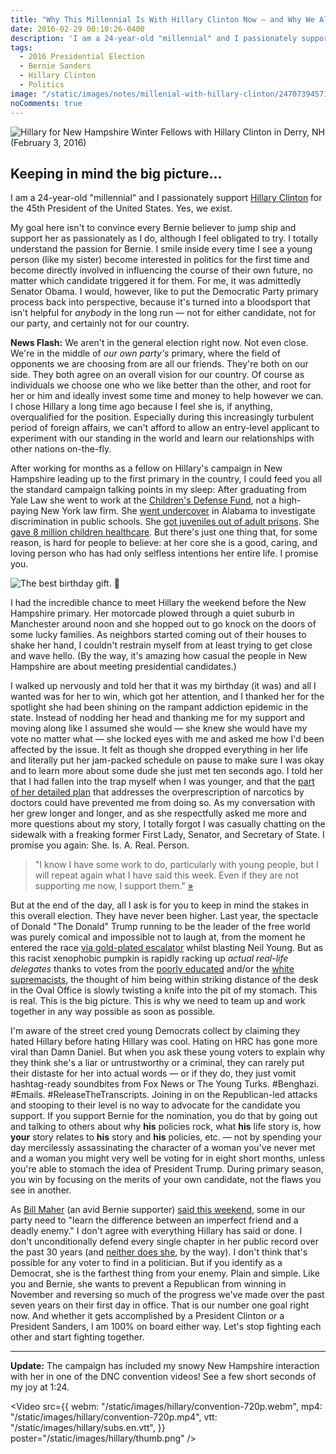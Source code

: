 ```yaml
---
title: "Why This Millennial Is With Hillary Clinton Now — and Why We All Need To Be In November"
date: 2016-02-29 00:10:26-0400
description: 'I am a 24-year-old "millennial" and I passionately support Hillary Clinton for the 45th President of the United States. Yes, we exist.'
tags:
  - 2016 Presidential Election
  - Bernie Sanders
  - Hillary Clinton
  - Politics
image: "/static/images/notes/millenial-with-hillary-clinton/24707394571_0818d4ab83_o-1-copy.jpg"
noComments: true
---
```


![Hillary for New Hampshire Winter Fellows with Hillary Clinton in Derry, NH (February 3, 2016)](../public/static/images/notes/millenial-with-hillary-clinton/24707394571_0818d4ab83_o-1-copy.jpg)

## Keeping in mind the big picture...

I am a 24-year-old "millennial" and I passionately support [Hillary Clinton](https://www.hillaryclinton.com/) for the 45th President of the United States. Yes, we exist.

My goal here isn't to convince every Bernie believer to jump ship and support her as passionately as I do, although I feel obligated to try. I totally understand the passion for Bernie. I smile inside every time I see a young person (like my sister) become interested in politics for the first time and become directly involved in influencing the course of their own future, no matter which candidate triggered it for them. For me, it was admittedly Senator Obama. I would, however, like to put the Democratic Party primary process back into perspective, because it's turned into a bloodsport that isn't helpful for _anybody_ in the long run — not for either candidate, not for our party, and certainly not for our country.

**News Flash:** We aren't in the general election right now. Not even close. We're in the middle of _our own party's_ primary, where the field of opponents we are choosing from are all our friends. They're both on our side. They both agree on an overall vision for our country. Of course as individuals we choose one who we like better than the other, and root for her or him and ideally invest some time and money to help however we can. I chose Hillary a long time ago because I feel she is, if anything, overqualified for the position. Especially during this increasingly turbulent period of foreign affairs, we can't afford to allow an entry-level applicant to experiment with our standing in the world and learn our relationships with other nations on-the-fly.

After working for months as a fellow on Hillary's campaign in New Hampshire leading up to the first primary in the country, I could feed you all the standard campaign talking points in my sleep: After graduating from Yale Law she went to work at the [Children's Defense Fund](https://www.childrensdefense.org/), not a high-paying New York law firm. She [went undercover](https://www.nytimes.com/2015/12/28/us/politics/how-hillary-clinton-went-undercover-to-examine-race-in-education.html?_r=0) in Alabama to investigate discrimination in public schools. She [got juveniles out of adult prisons](https://www.huffingtonpost.com/entry/huffpost-criminal-justice-survey-democratics_us_56bb85eae4b0b40245c5038b). She [gave 8 million children healthcare](https://www.hillaryclinton.com/briefing/factsheets/2015/12/23/hillary-clintons-lifelong-fight-for-quality-affordable-health-care-for-all-americans/). But there's just one thing that, for some reason, is hard for people to believe: at her core she is a good, caring, and loving person who has had only selfless intentions her entire life. I promise you.

![The best birthday gift. 🎉](../public/static/images/notes/millenial-with-hillary-clinton/9e58a-1bvweqv_ve2_c1tw5-ihrhw.jpg)

I had the incredible chance to meet Hillary the weekend before the New Hampshire primary. Her motorcade plowed through a quiet suburb in Manchester around noon and she hopped out to go knock on the doors of some lucky families. As neighbors started coming out of their houses to shake her hand, I couldn't restrain myself from at least trying to get close and wave hello. (By the way, it's amazing how casual the people in New Hampshire are about meeting presidential candidates.)

I walked up nervously and told her that it was my birthday (it was) and all I wanted was for her to win, which got her attention, and I thanked her for the spotlight she had been shining on the rampant addiction epidemic in the state. Instead of nodding her head and thanking me for my support and moving along like I assumed she would — she knew she would have my vote no matter what — she locked eyes with me and asked me how I'd been affected by the issue. It felt as though she dropped everything in her life and literally put her jam-packed schedule on pause to make sure I was okay and to learn more about some dude she just met ten seconds ago. I told her that I had fallen into the trap myself when I was younger, and that the [part of her detailed plan](https://www.hillaryclinton.com/issues/addiction/) that addresses the overprescription of narcotics by doctors could have prevented me from doing so. As my conversation with her grew longer and longer, and as she respectfully asked me more and more questions about my story, I totally forgot I was casually chatting on the sidewalk with a freaking former First Lady, Senator, and Secretary of State. I promise you again: She. Is. A. Real. Person.

> "I know I have some work to do, particularly with young people, but I will repeat again what I have said this week. Even if they are not supporting me now, I support them." [»](https://www.vox.com/2016/2/9/10956458/hillary-clinton-new-hampshire)

But at the end of the day, all I ask is for you to keep in mind the stakes in this overall election. They have never been higher. Last year, the spectacle of Donald "The Donald" Trump running to be the leader of the free world was purely comical and impossible not to laugh at, from the moment he entered the race [via gold-plated escalator](https://www.youtube.com/watch?v=Ab9AnZaLL1U) whilst blasting Neil Young. But as this racist xenophobic pumpkin is rapidly racking up _actual real-life delegates_ thanks to votes from the [poorly educated](https://www.vox.com/2016/2/24/11107788/donald-trump-poorly-educated) and/or the [white supremacists](https://www.huffingtonpost.com/entry/donald-trump-white-supremacist-sec-primary_us_56cf4437e4b0bf0dab31222f), the thought of him being within striking distance of the desk in the Oval Office is slowly twisting a knife into the pit of my stomach. This is real. This is the big picture. This is why we need to team up and work together in any way possible as soon as possible.

I'm aware of the street cred young Democrats collect by claiming they hated Hillary before hating Hillary was cool. Hating on HRC has gone more viral than Damn Daniel. But when you ask these young voters to explain why they think she's a liar or untrustworthy or a criminal, they can rarely put their distaste for her into actual words — or if they do, they just vomit hashtag-ready soundbites from Fox News or The Young Turks. #Benghazi. #Emails. #ReleaseTheTranscripts. Joining in on the Republican-led attacks and stooping to their level is no way to advocate for the candidate you support. If you support Bernie for the nomination, you do that by going out and talking to others about why **his** policies rock, what **his** life story is, how **your** story relates to **his** story and **his** policies, etc. — not by spending your day mercilessly assassinating the character of a woman you've never met and a woman you might very well be voting for in eight short months, unless you're able to stomach the idea of President Trump. During primary season, you win by focusing on the merits of your own candidate, not the flaws you see in another.

As [Bill Maher](https://medium.com/u/cdc04a9799f6) (an avid Bernie supporter) [said this weekend](https://www.youtube.com/watch?v=rd1gpjkjcfc), some in our party need to "learn the difference between an imperfect friend and a deadly enemy." I don't agree with everything Hillary has said or done. I don't unconditionally defend every single chapter in her public record over the past 30 years (and [neither does she](https://www.washingtonpost.com/blogs/post-partisan/wp/2016/02/25/hillary-clinton-responds-to-activist-who-demanded-apology-for-superpredator-remarks/), by the way). I don't think that's possible for any voter to find in a politician. But if you identify as a Democrat, she is the farthest thing from your enemy. Plain and simple. Like you and Bernie, she wants to prevent a Republican from winning in November and reversing so much of the progress we've made over the past seven years on their first day in office. That is our number one goal right now. And whether it gets accomplished by a President Clinton or a President Sanders, I am 100% on board either way. Let's stop fighting each other and start fighting together.

<YouTube id="TqrwDMTByNM" />

---

**Update:** The campaign has included my snowy New Hampshire interaction with her in one of the DNC convention videos! See a few short seconds of my joy at 1:24.

<Video
  src={{
    webm: "/static/images/hillary/convention-720p.webm",
    mp4: "/static/images/hillary/convention-720p.mp4",
    vtt: "/static/images/hillary/subs.en.vtt",
  }}
  poster="/static/images/hillary/thumb.png"
/>
